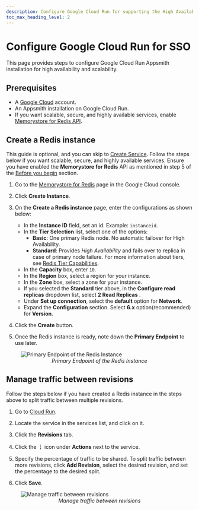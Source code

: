 ```yaml
---
description: Configure Google Cloud Run for supporting the High Availability and Scalability.
toc_max_heading_level: 2
---
```


# Configure Google Cloud Run for SSO

This page provides steps to configure Google Cloud Run Appsmith installation for high availability and scalability.

## Prerequisites

* A [Google Cloud](https://console.cloud.google.com/) account.
* An Appsmith installation on Google Cloud Run.
* If you want scalable, secure, and highly available services, enable [Memorystore for Redis API](https://console.cloud.google.com/apis/dashboard).


## Create a Redis instance

This guide is optional, and you can skip to [Create Service](#create-service). Follow the steps below if you want scalable, secure, and highly available services. Ensure you have enabled the **Memorystore for Redis** API as mentioned in step 5 of the [Before you begin](#before-you-begin) section.

1. Go to the [Memorystore for Redis](https://console.cloud.google.com/memorystore/redis/instances) page in the Google Cloud console.

2. Click **Create Instance**.
    
3. On the **Create a Redis instance** page, enter the configurations as shown below:

    - In the **Instance ID** field, set an id. Example: `instanceid`.
    - In the **Tier Selection** list, select one of the options:
      - **Basic**: One primary Redis node. No automatic failover for High Availability.
      - **Standard**: Provides *High Availability* and fails over to replica in case of primary node failure.
    For more information about tiers, see [Redis Tier Capabilities](https://cloud.google.com/memorystore/docs/redis/redis-tiers).
    - In the **Capacity** box, enter `10`.
    - In the **Region** box, select a region for your instance.
    - In the **Zone** box, select a zone for your instance.
    - If you selected the **Standard** tier above, in the **Configure read replicas** dropdown list, select **2 Read Replicas** .
    - Under **Set up connection**, select the **default** option for **Network**.
    - Expand the **Configuration** section. Select **6.x** option(recommended) for **Version**.

4. Click the **Create** button.

5. Once the Redis instance is ready, note down the **Primary Endpoint** to use later.

<figure>
    <img src="/img/redis-primary-endpoint.png" style= {{width:"100%", height:"auto"}} alt="Primary Endpoint of the Redis Instance"/>
    <figcaption align = "center"><i>Primary Endpoint of the Redis Instance</i></figcaption>
</figure>


## Manage traffic between revisions

Follow the steps below if you have created a Redis instance in the steps above to split traffic between multiple revisions.

1. Go to [Cloud Run](https://console.cloud.google.com/run).

2. Locate the service in the services list, and click on it.

3. Click the **Revisions** tab.

4. Click the **︙** icon under **Actions** next to the service.

5. Specify the percentage of traffic to be shared. To split traffic between more revisions, click **Add Revision**, select the desired revision, and set the percentage to the desired split.

6. Click **Save**.

<figure>
  <img src="/img/manage_traffic_revisions.png" style= {{width:"100%", height:"auto"}} alt="Manage traffic between revisions"/>
  <figcaption align = "center"><i>Manage traffic between revisions</i></figcaption>
</figure>